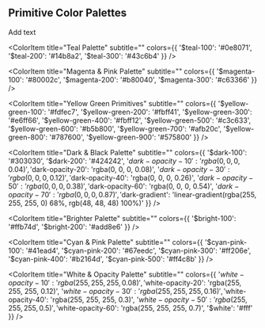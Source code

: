 
<Meta title='Tokens/Colors/Primitives'/>


## Primitive Color Palettes

Add text

<ColorPalette>
  <ColorItem
    title="Light & Neutral Palette"
    subtitle=""
    colors={{
      '$light-neutral-100': '#fafafa',
      '$light-neutral-200': '#fff',
      '$light-neutral-gradient': 'linear-gradient(rgba(255, 255, 255, 0) 68%, rgb(255, 255, 255) 100%)'
    }}
  />

  <ColorItem
    title="Teal Palette"
    subtitle=""
    colors={{
      '$teal-100': '#0e8071',
      '$teal-200': '#14b8a2',
      '$teal-300': '#43c6b4'
    }}
  />

  <ColorItem
    title="Magenta & Pink Palette"
    subtitle=""
    colors={{
      '$magenta-100': '#80002c',
      '$magenta-200': '#b80040',
      '$magenta-300': '#c63366'
    }}
  />

  <ColorItem
    title="Yellow Green Primitives"
    subtitle=""
    colors={{
      '$yellow-green-100': '#fdfec7',
      '$yellow-green-200': '#fbff41',
      '$yellow-green-300': '#e6ff66',
      '$yellow-green-400': '#fbff12',
      '$yellow-green-500': '#c3c633',
      '$yellow-green-600': '#b5b800',
      '$yellow-green-700': '#afb20c',
      '$yellow-green-800': '#787600',
      '$yellow-green-900': '#575800'
    }}
  />

  <ColorItem
    title="Dark & Black Palette"
    subtitle=""
    colors={{
      '$dark-100': '#303030',
      '$dark-200': '#424242',
      '$dark-opacity-10': 'rgba(0, 0, 0, 0.04)',
      '$dark-opacity-20': 'rgba(0, 0, 0, 0.08)',
      '$dark-opacity-30': 'rgba(0, 0, 0, 0.12)',
      '$dark-opacity-40': 'rgba(0, 0, 0, 0.26)',
      '$dark-opacity-50': 'rgba(0, 0, 0, 0.38)',
      '$dark-opacity-60': 'rgba(0, 0, 0, 0.54)',
      '$dark-opacity-70': 'rgba(0, 0, 0, 0.87)',
      '$dark-gradient': 'linear-gradient(rgba(255, 255, 255, 0) 68%, rgb(48, 48, 48) 100%)'
    }}
  />

  <ColorItem
    title="Brighter Palette"
    subtitle=""
    colors={{
      '$bright-100': '#ffb74d',
      '$bright-200': '#add8e6'
    }}
  />

  <ColorItem
    title="Cyan & Pink Palette"
    subtitle=""
    colors={{
      '$cyan-pink-100': '#41ead4',
      '$cyan-pink-200': '#67eedc',
      '$cyan-pink-300': '#ff206e',
      '$cyan-pink-400': '#b2164d',
      '$cyan-pink-500': '#ff4c8b'
    }}
  />

  <ColorItem
    title="White & Opacity Palette"
    subtitle=""
    colors={{
      '$white-opacity-10': 'rgba(255, 255, 255, 0.08)',
      '$white-opacity-20': 'rgba(255, 255, 255, 0.12)',
      '$white-opacity-30': 'rgba(255, 255, 255, 0.16)',
      '$white-opacity-40': 'rgba(255, 255, 255, 0.3)',
      '$white-opacity-50': 'rgba(255, 255, 255, 0.5)',
      '$white-opacity-60': 'rgba(255, 255, 255, 0.7)',
      '$white': '#fff'
    }}
  />

</ColorPalette>
